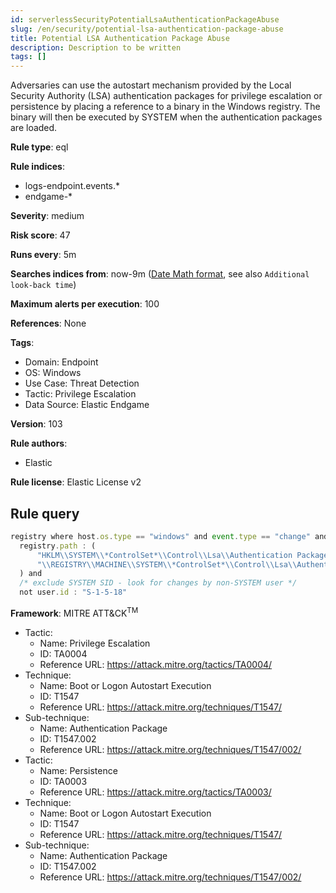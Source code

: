 ```yaml
---
id: serverlessSecurityPotentialLsaAuthenticationPackageAbuse
slug: /en/security/potential-lsa-authentication-package-abuse
title: Potential LSA Authentication Package Abuse
description: Description to be written
tags: []
---
```


<div id="potential-lsa-authentication-package-abuse"></div>

Adversaries can use the autostart mechanism provided by the Local Security Authority (LSA) authentication packages for privilege escalation or persistence by placing a reference to a binary in the Windows registry. The binary will then be executed by SYSTEM when the authentication packages are loaded.

**Rule type**: eql

**Rule indices**: 

* logs-endpoint.events.*
* endgame-*

**Severity**: medium

**Risk score**: 47

**Runs every**: 5m

**Searches indices from**: now-9m ([Date Math format](((ref))/common-options.html#date-math), see also <DocLink id="serverlessSecurityRulesUiCreate" section="set-the-rules-schedule">`Additional look-back time`</DocLink>)

**Maximum alerts per execution**: 100

**References**: None

**Tags**: 

* Domain: Endpoint
* OS: Windows
* Use Case: Threat Detection
* Tactic: Privilege Escalation
* Data Source: Elastic Endgame

**Version**: 103

**Rule authors**: 

* Elastic

**Rule license**: Elastic License v2

## Rule query

```js
registry where host.os.type == "windows" and event.type == "change" and
  registry.path : (
      "HKLM\\SYSTEM\\*ControlSet*\\Control\\Lsa\\Authentication Packages",
      "\\REGISTRY\\MACHINE\\SYSTEM\\*ControlSet*\\Control\\Lsa\\Authentication Packages"
  ) and
  /* exclude SYSTEM SID - look for changes by non-SYSTEM user */
  not user.id : "S-1-5-18"

```

**Framework**: MITRE ATT&CK<sup>TM</sup>

* Tactic:
    * Name: Privilege Escalation
    * ID: TA0004
    * Reference URL: https://attack.mitre.org/tactics/TA0004/
* Technique:
    * Name: Boot or Logon Autostart Execution
    * ID: T1547
    * Reference URL: https://attack.mitre.org/techniques/T1547/
* Sub-technique:
    * Name: Authentication Package
    * ID: T1547.002
    * Reference URL: https://attack.mitre.org/techniques/T1547/002/
* Tactic:
    * Name: Persistence
    * ID: TA0003
    * Reference URL: https://attack.mitre.org/tactics/TA0003/
* Technique:
    * Name: Boot or Logon Autostart Execution
    * ID: T1547
    * Reference URL: https://attack.mitre.org/techniques/T1547/
* Sub-technique:
    * Name: Authentication Package
    * ID: T1547.002
    * Reference URL: https://attack.mitre.org/techniques/T1547/002/

